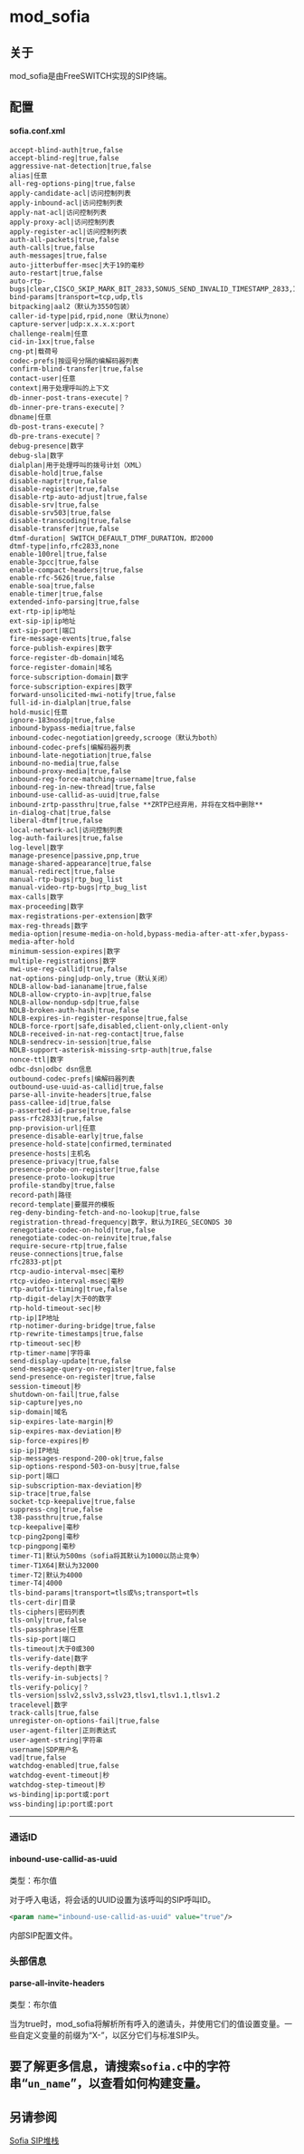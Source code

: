 # mod_sofia

## 关于

mod_sofia是由FreeSWITCH实现的SIP终端。

## 配置

#### sofia.conf.xml

```plaintext
accept-blind-auth|true,false  
accept-blind-reg|true,false  
aggressive-nat-detection|true,false
alias|任意
all-reg-options-ping|true,false
apply-candidate-acl|访问控制列表
apply-inbound-acl|访问控制列表
apply-nat-acl|访问控制列表
apply-proxy-acl|访问控制列表
apply-register-acl|访问控制列表
auth-all-packets|true,false
auth-calls|true,false
auth-messages|true,false
auto-jitterbuffer-msec|大于19的毫秒
auto-restart|true,false
auto-rtp-bugs|clear,CISCO_SKIP_MARK_BIT_2833,SONUS_SEND_INVALID_TIMESTAMP_2833,IGNORE_MARK_BIT,SEND_LINEAR_TIMESTAMPS,START_SEQ_AT_ZERO,NEVER_SEND_MARKER,IGNORE_DTMF_DURATION,ACCEPT_ANY_PACKETS,GEN_ONE_GEN_ALL,CHANGE_SSRC_ON_MARKER,FLUSH_JB_ON_DTMF
bind-params|transport=tcp,udp,tls
bitpacking|aal2（默认为3550包装）
caller-id-type|pid,rpid,none（默认为none）
capture-server|udp:x.x.x.x:port
challenge-realm|任意
cid-in-1xx|true,false
cng-pt|载荷号
codec-prefs|按逗号分隔的编解码器列表
confirm-blind-transfer|true,false
contact-user|任意
context|用于处理呼叫的上下文
db-inner-post-trans-execute|？
db-inner-pre-trans-execute|？
dbname|任意
db-post-trans-execute|？
db-pre-trans-execute|？
debug-presence|数字
debug-sla|数字
dialplan|用于处理呼叫的拨号计划（XML）
disable-hold|true,false
disable-naptr|true,false
disable-register|true,false
disable-rtp-auto-adjust|true,false
disable-srv|true,false
disable-srv503|true,false
disable-transcoding|true,false
disable-transfer|true,false
dtmf-duration| SWITCH_DEFAULT_DTMF_DURATION，即2000
dtmf-type|info,rfc2833,none
enable-100rel|true,false
enable-3pcc|true,false
enable-compact-headers|true,false
enable-rfc-5626|true,false
enable-soa|true,false
enable-timer|true,false
extended-info-parsing|true,false
ext-rtp-ip|ip地址
ext-sip-ip|ip地址
ext-sip-port|端口
fire-message-events|true,false
force-publish-expires|数字
force-register-db-domain|域名
force-register-domain|域名
force-subscription-domain|数字
force-subscription-expires|数字
forward-unsolicited-mwi-notify|true,false
full-id-in-dialplan|true,false
hold-music|任意
ignore-183nosdp|true,false
inbound-bypass-media|true,false
inbound-codec-negotiation|greedy,scrooge（默认为both）
inbound-codec-prefs|编解码器列表
inbound-late-negotiation|true,false
inbound-no-media|true,false
inbound-proxy-media|true,false
inbound-reg-force-matching-username|true,false
inbound-reg-in-new-thread|true,false
inbound-use-callid-as-uuid|true,false
inbound-zrtp-passthru|true,false **ZRTP已经弃用，并将在文档中删除**
in-dialog-chat|true,false
liberal-dtmf|true,false
local-network-acl|访问控制列表
log-auth-failures|true,false
log-level|数字
manage-presence|passive,pnp,true
manage-shared-appearance|true,false
manual-redirect|true,false
manual-rtp-bugs|rtp_bug_list
manual-video-rtp-bugs|rtp_bug_list
max-calls|数字
max-proceeding|数字
max-registrations-per-extension|数字
max-reg-threads|数字
media-option|resume-media-on-hold,bypass-media-after-att-xfer,bypass-media-after-hold
minimum-session-expires|数字
multiple-registrations|数字
mwi-use-reg-callid|true,false
nat-options-ping|udp-only,true（默认关闭）
NDLB-allow-bad-iananame|true,false
NDLB-allow-crypto-in-avp|true,false
NDLB-allow-nondup-sdp|true,false
NDLB-broken-auth-hash|true,false
NDLB-expires-in-register-response|true,false
NDLB-force-rport|safe,disabled,client-only,client-only
NDLB-received-in-nat-reg-contact|true,false
NDLB-sendrecv-in-session|true,false
NDLB-support-asterisk-missing-srtp-auth|true,false
nonce-ttl|数字
odbc-dsn|odbc dsn信息
outbound-codec-prefs|编解码器列表
outbound-use-uuid-as-callid|true,false
parse-all-invite-headers|true,false
pass-callee-id|true,false
p-asserted-id-parse|true,false
pass-rfc2833|true,false
pnp-provision-url|任意
presence-disable-early|true,false
presence-hold-state|confirmed,terminated
presence-hosts|主机名
presence-privacy|true,false
presence-probe-on-register|true,false
presence-proto-lookup|true
profile-standby|true,false
record-path|路径
record-template|要展开的模板
reg-deny-binding-fetch-and-no-lookup|true,false
registration-thread-frequency|数字，默认为IREG_SECONDS 30
renegotiate-codec-on-hold|true,false
renegotiate-codec-on-reinvite|true,false
require-secure-rtp|true,false
reuse-connections|true,false
rfc2833-pt|pt
rtcp-audio-interval-msec|毫秒
rtcp-video-interval-msec|毫秒
rtp-autofix-timing|true,false
rtp-digit-delay|大于0的数字
rtp-hold-timeout-sec|秒
rtp-ip|IP地址
rtp-notimer-during-bridge|true,false
rtp-rewrite-timestamps|true,false
rtp-timeout-sec|秒
rtp-timer-name|字符串
send-display-update|true,false
send-message-query-on-register|true,false
send-presence-on-register|true,false
session-timeout|秒
shutdown-on-fail|true,false
sip-capture|yes,no
sip-domain|域名
sip-expires-late-margin|秒
sip-expires-max-deviation|秒
sip-force-expires|秒
sip-ip|IP地址
sip-messages-respond-200-ok|true,false
sip-options-respond-503-on-busy|true,false
sip-port|端口
sip-subscription-max-deviation|秒
sip-trace|true,false
socket-tcp-keepalive|true,false
suppress-cng|true,false
t38-passthru|true,false
tcp-keepalive|毫秒
tcp-ping2pong|毫秒
tcp-pingpong|毫秒
timer-T1|默认为500ms（sofia将其默认为1000以防止竞争）
timer-T1X64|默认为32000
timer-T2|默认为4000
timer-T4|4000
tls-bind-params|transport=tls或%s;transport=tls
tls-cert-dir|目录
tls-ciphers|密码列表
tls-only|true,false
tls-passphrase|任意
tls-sip-port|端口
tls-timeout|大于0或300
tls-verify-date|数字
tls-verify-depth|数字
tls-verify-in-subjects|？
tls-verify-policy|？
tls-version|sslv2,sslv3,sslv23,tlsv1,tlsv1.1,tlsv1.2
tracelevel|数字
track-calls|true,false 
unregister-on-options-fail|true,false 
user-agent-filter|正则表达式
user-agent-string|字符串
username|SDP用户名
vad|true,false 
watchdog-enabled|true,false 
watchdog-event-timeout|秒
watchdog-step-timeout|秒
ws-binding|ip:port或:port
wss-binding|ip:port或:port
```

---
  
### 通话ID

#### inbound-use-callid-as-uuid

类型：布尔值

对于呼入电话，将会话的UUID设置为该呼叫的SIP呼叫ID。

```xml
<param name="inbound-use-callid-as-uuid" value="true"/>
```

内部SIP配置文件。

### 头部信息

#### parse-all-invite-headers

类型：布尔值

当为true时，mod_sofia将解析所有呼入的邀请头，并使用它们的值设置变量。一些自定义变量的前缀为“X-”，以区分它们与标准SIP头。

要了解更多信息，请搜索`sofia.c`中的字符串“`un_name`”，以查看如何构建变量。
---
  
## 另请参阅

[Sofia SIP堆栈](../Configuration/Sofia-SIP-Stack/index.mdx#faq)